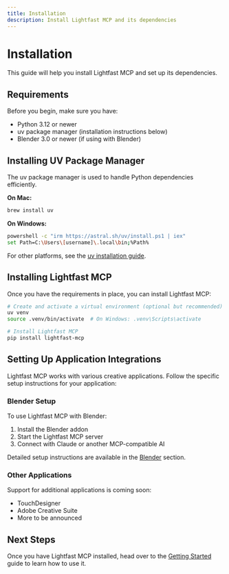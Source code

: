 ```yaml
---
title: Installation
description: Install Lightfast MCP and its dependencies
---
```


# Installation

This guide will help you install Lightfast MCP and set up its dependencies.

## Requirements

Before you begin, make sure you have:

- Python 3.12 or newer
- uv package manager (installation instructions below)
- Blender 3.0 or newer (if using with Blender)

## Installing UV Package Manager

The uv package manager is used to handle Python dependencies efficiently.

**On Mac:**
```bash
brew install uv
```

**On Windows:**
```bash
powershell -c "irm https://astral.sh/uv/install.ps1 | iex"
set Path=C:\Users\[username]\.local\bin;%Path%
```

For other platforms, see the [uv installation guide](https://docs.astral.sh/uv/getting-started/installation/).

## Installing Lightfast MCP

Once you have the requirements in place, you can install Lightfast MCP:

```bash
# Create and activate a virtual environment (optional but recommended)
uv venv
source .venv/bin/activate  # On Windows: .venv\Scripts\activate

# Install Lightfast MCP
pip install lightfast-mcp
```

## Setting Up Application Integrations

Lightfast MCP works with various creative applications. Follow the specific setup instructions for your application:

### Blender Setup

To use Lightfast MCP with Blender:

1. Install the Blender addon
2. Start the Lightfast MCP server
3. Connect with Claude or another MCP-compatible AI

Detailed setup instructions are available in the [Blender](/docs/blender) section.

### Other Applications

Support for additional applications is coming soon:

- TouchDesigner
- Adobe Creative Suite
- More to be announced

## Next Steps

Once you have Lightfast MCP installed, head over to the [Getting Started](/docs/getting-started) guide to learn how to use it. 